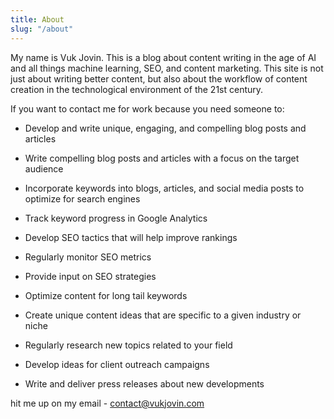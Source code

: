 ```yaml
---
title: About
slug: "/about"
---
```


My name is Vuk Jovin. This is a blog about content writing in the age of AI and all things machine learning, SEO, and content marketing. This site is not just about writing better content, but also about the workflow of content creation in the technological environment of the 21st century.

If you want to contact me for work because you need someone to:

- Develop and write unique, engaging, and compelling blog posts and articles

- Write compelling blog posts and articles with a focus on the target audience

- Incorporate keywords into blogs, articles, and social media posts to optimize for search engines

- Track keyword progress in Google Analytics

- Develop SEO tactics that will help improve rankings

- Regularly monitor SEO metrics

- Provide input on SEO strategies

- Optimize content for long tail keywords

- Create unique content ideas that are specific to a given industry or niche

- Regularly research new topics related to your field

- Develop ideas for client outreach campaigns

- Write and deliver press releases about new developments

hit me up on my email - contact@vukjovin.com

